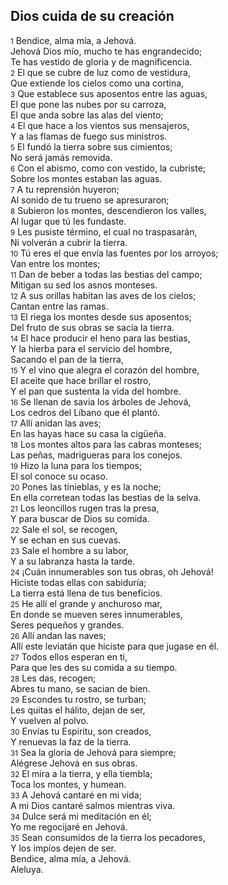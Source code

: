 == Dios cuida de su creación ==

{{anchor|1}} <small>1</small> Bendice, alma mía, a Jehová.<br>
Jehová Dios mío, mucho te has engrandecido;<br>
Te has vestido de gloria y de magnificencia.<br>
{{anchor|2}} <small>2</small> El que se cubre de luz como de vestidura,<br>
Que extiende los cielos como una cortina,<br>
{{anchor|3}} <small>3</small> Que establece sus aposentos entre las aguas,<br>
El que pone las nubes por su carroza,<br>
El que anda sobre las alas del viento;<br>
{{anchor|4}} <small>4</small> El que hace a los vientos sus mensajeros,<br>
Y a las flamas de fuego sus ministros.<br>
{{anchor|5}} <small>5</small> El fundó la tierra sobre sus cimientos;<br>
No será jamás removida.<br>
{{anchor|6}} <small>6</small> Con el abismo, como con vestido, la cubriste;<br>
Sobre los montes estaban las aguas.<br>
{{anchor|7}} <small>7</small> A tu reprensión huyeron;<br>
Al sonido de tu trueno se apresuraron;<br>
{{anchor|8}} <small>8</small> Subieron los montes, descendieron los valles,<br>
Al lugar que tú les fundaste.<br>
{{anchor|9}} <small>9</small> Les pusiste término, el cual no traspasarán,<br>
Ni volverán a cubrir la tierra.<br>
{{anchor|10}} <small>10</small> Tú eres el que envía las fuentes por los arroyos;<br>
Van entre los montes;<br>
{{anchor|11}} <small>11</small> Dan de beber a todas las bestias del campo;<br>
Mitigan su sed los asnos monteses.<br>
{{anchor|12}} <small>12</small> A sus orillas habitan las aves de los cielos;<br>
Cantan entre las ramas.<br>
{{anchor|13}} <small>13</small> El riega los montes desde sus aposentos;<br>
Del fruto de sus obras se sacia la tierra.<br>
{{anchor|14}} <small>14</small> El hace producir el heno para las bestias,<br>
Y la hierba para el servicio del hombre,<br>
Sacando el pan de la tierra,<br>
{{anchor|15}} <small>15</small> Y el vino que alegra el corazón del hombre,<br>
El aceite que hace brillar el rostro,<br>
Y el pan que sustenta la vida del hombre.<br>
{{anchor|16}} <small>16</small> Se llenan de savia los árboles de Jehová,<br>
Los cedros del Líbano que él plantó.<br>
{{anchor|17}} <small>17</small> Allí anidan las aves;<br>
En las hayas hace su casa la cigüeña.<br>
{{anchor|18}} <small>18</small> Los montes altos para las cabras monteses;<br>
Las peñas, madrigueras para los conejos.<br>
{{anchor|19}} <small>19</small> Hizo la luna para los tiempos;<br>
El sol conoce su ocaso.<br>
{{anchor|20}} <small>20</small> Pones las tinieblas, y es la noche;<br>
En ella corretean todas las bestias de la selva.<br>
{{anchor|21}} <small>21</small> Los leoncillos rugen tras la presa,<br>
Y para buscar de Dios su comida.<br>
{{anchor|22}} <small>22</small> Sale el sol, se recogen,<br>
Y se echan en sus cuevas.<br>
{{anchor|23}} <small>23</small> Sale el hombre a su labor,<br>
Y a su labranza hasta la tarde.<br>
{{anchor|24}} <small>24</small> ¡Cuán innumerables son tus obras, oh Jehová!<br>
Hiciste todas ellas con sabiduría;<br>
La tierra está llena de tus beneficios.<br>
{{anchor|25}} <small>25</small> He allí el grande y anchuroso mar,<br>
En donde se mueven seres innumerables,<br>
Seres pequeños y grandes.<br>
{{anchor|26}} <small>26</small> Allí andan las naves;<br>
Allí este leviatán que hiciste para que jugase en él.<br>
{{anchor|27}} <small>27</small> Todos ellos esperan en ti,<br>
Para que les des su comida a su tiempo.<br>
{{anchor|28}} <small>28</small> Les das, recogen;<br>
Abres tu mano, se sacian de bien.<br>
{{anchor|29}} <small>29</small> Escondes tu rostro, se turban;<br>
Les quitas el hálito, dejan de ser,<br>
Y vuelven al polvo.<br>
{{anchor|30}} <small>30</small> Envías tu Espíritu, son creados,<br>
Y renuevas la faz de la tierra.<br>
{{anchor|31}} <small>31</small> Sea la gloria de Jehová para siempre;<br>
Alégrese Jehová en sus obras.<br>
{{anchor|32}} <small>32</small> El mira a la tierra, y ella tiembla;<br>
Toca los montes, y humean.<br>
{{anchor|33}} <small>33</small> A Jehová cantaré en mi vida;<br>
A mi Dios cantaré salmos mientras viva.<br>
{{anchor|34}} <small>34</small> Dulce será mi meditación en él;<br>
Yo me regocijaré en Jehová.<br>
{{anchor|35}} <small>35</small> Sean consumidos de la tierra los pecadores,<br>
Y los impíos dejen de ser.<br>
Bendice, alma mía, a Jehová.<br>
Aleluya.<br>
